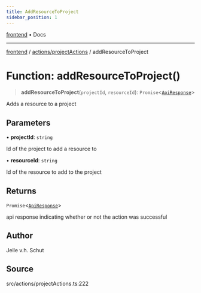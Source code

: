 ```yaml
---
title: AddResourceToProject
sidebar_position: 1
---
```


[frontend](../../..) • Docs

***

[frontend](../../..) / [actions/projectActions](..) / addResourceToProject

# Function: addResourceToProject()

> **addResourceToProject**(`projectId`, `resourceId`): `Promise`\<[`ApiResponse`](../../../types/apiResponse.type/type-aliases/ApiResponse)\>

Adds a resource to a project

## Parameters

• **projectId**: `string`

Id of the project to add a resource to

• **resourceId**: `string`

Id of the resource to add to the project

## Returns

`Promise`\<[`ApiResponse`](../../../types/apiResponse.type/type-aliases/ApiResponse)\>

api response indicating whether or not the action was successful

## Author

Jelle v.h. Schut

## Source

src/actions/projectActions.ts:222
